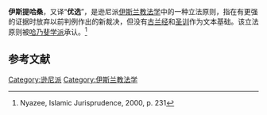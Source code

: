 {{expand|time=2015-04-30T01:23:13+00:00}}
{{Refimprove|time=2015-04-30T02:27:57+00:00}}
{{伊斯兰教}}
'''伊斯提哈桑'''，又译“'''优选'''”，是逊尼派[[伊斯兰教法学|伊斯兰教法学]]中的一种立法原则，指在有更强的证据时放弃以前判例作出的新裁决，但没有[[古兰经|古兰经]]和[[圣训|圣训]]作为文本基础。该立法原则被[[哈乃斐派|哈乃斐学派]]承认。<ref>Nyazee, Islamic Jurisprudence, 2000, p. 231</ref>

==参考文献==
{{Reflist|2}}

{{islam-stub}}

[[Category:逊尼派|Category:逊尼派]]
[[Category:伊斯兰教法学|Category:伊斯兰教法学]]